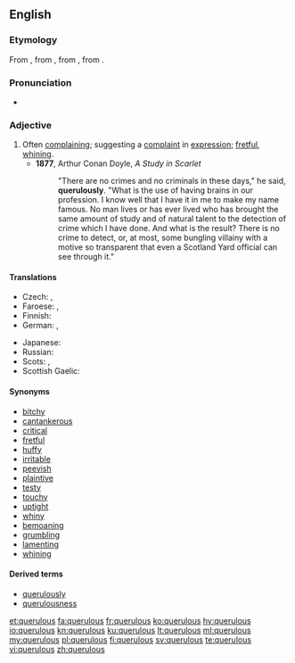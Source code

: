 ==English==

===Etymology===
From {{etyl|fro|en}} {{term|querelos|lang=fro}}, from {{etyl|LL.|en}} {{term|querulōsus|lang=la}}, from {{etyl|la|en}} {{term|querulus|lang=la}}, from {{term|queror||I complain|lang=la}}.

===Pronunciation===
* {{IPA|/ˈkwɛɹ(j)ələs/|lang=en}}

===Adjective===
{{en-adj}}

# Often [[complain]]ing; suggesting a [[complaint]] in [[expression]]; [[fret|fretful]], [[whine|whining]].
#* '''1877''', Arthur Conan Doyle, ''A Study in Scarlet''
#*: "There are no crimes and no criminals in these days," he said, '''querulously'''. "What is the use of having brains in our profession. I know well that I have it in me to make my name famous. No man lives or has ever lived who has brought the same amount of study and of natural talent to the detection of crime which I have done. And what is the result? There is no crime to detect, or, at most, some bungling villainy with a motive so transparent that even a Scotland Yard official can see through it."

====Translations====
{{trans-top|often complaining}}
* Czech: {{t|cs|fňukavý|m}}, {{t|cs|hašteřivý|m}}
* Faroese: {{t|fo|knarrutur}}, {{t|fo|grenjutur}}
* Finnish: {{t|fi|ruikuttava}}
* German: {{t|de|nörglerisch}}, {{t|de|quengelig}}
{{trans-mid}}
* Japanese: {{t|ja|短気|tr=[[たんき]], tanki}}
* Russian: {{t+|ru|ворчливый}}
* Scots: {{t|sco|fashious}}, {{t|sco|girnie}}
* Scottish Gaelic: {{t|gd|gearanach}}
{{trans-bottom}}

====Synonyms====
* [[bitchy]]
* [[cantankerous]]
* [[critical]]
* [[fretful]]
* [[huffy]]
* [[irritable]]
* [[peevish]]
* [[plaintive]]
* [[testy]]
* [[touchy]]
* [[uptight]]
* [[whiny]]
* [[bemoaning]]
* [[grumbling]]
* [[lamenting]]
* [[whining]]

====Derived terms====
* [[querulously]]
* [[querulousness]]

[[et:querulous]]
[[fa:querulous]]
[[fr:querulous]]
[[ko:querulous]]
[[hy:querulous]]
[[io:querulous]]
[[kn:querulous]]
[[ku:querulous]]
[[lt:querulous]]
[[ml:querulous]]
[[my:querulous]]
[[pl:querulous]]
[[fi:querulous]]
[[sv:querulous]]
[[te:querulous]]
[[vi:querulous]]
[[zh:querulous]]